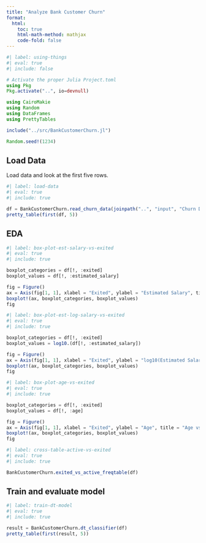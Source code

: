 ```yaml
---
title: "Analyze Bank Customer Churn"
format:
  html:
    toc: true
    html-math-method: mathjax
    code-fold: false
---
```


```julia
#| label: using-things
#| eval: true
#| include: false

# Activate the proper Julia Project.toml
using Pkg
Pkg.activate("..", io=devnull)

using CairoMakie
using Random
using DataFrames
using PrettyTables

include("../src/BankCustomerChurn.jl")

Random.seed!(1234)
```

## Load Data

Load data and look at the first five rows.

```julia
#| label: load-data
#| eval: true
#| include: true

df = BankCustomerChurn.read_churn_data(joinpath("..", "input", "Churn Data DT Prep V3.csv"))
pretty_table(first(df, 5))
```

## EDA 

```julia
#| label: box-plot-est-salary-vs-exited
#| eval: true
#| include: true

boxplot_categories = df[!, :exited]
boxplot_values = df[!, :estimated_salary]

fig = Figure()
ax = Axis(fig[1, 1], xlabel = "Exited", ylabel = "Estimated Salary", title = "Estimated Salary vs Exited", titlealign = :left, titlesize = 18)
boxplot!(ax, boxplot_categories, boxplot_values)
fig
```

```julia
#| label: box-plot-est-log-salary-vs-exited
#| eval: true
#| include: true

boxplot_categories = df[!, :exited]
boxplot_values = log10.(df[!, :estimated_salary])

fig = Figure()
ax = Axis(fig[1, 1], xlabel = "Exited", ylabel = "log10(Estimated Salary)", title = "log10(Estimated Salary) vs Exited", titlealign = :left, titlesize = 18)
boxplot!(ax, boxplot_categories, boxplot_values)
fig
```

```julia
#| label: box-plot-age-vs-exited
#| eval: true
#| include: true

boxplot_categories = df[!, :exited]
boxplot_values = df[!, :age]

fig = Figure()
ax = Axis(fig[1, 1], xlabel = "Exited", ylabel = "Age", title = "Age vs Exited", titlealign = :left, titlesize = 18)
boxplot!(ax, boxplot_categories, boxplot_values)
fig
```

```julia
#| label: cross-table-active-vs-exited
#| eval: true
#| include: true

BankCustomerChurn.exited_vs_active_freqtable(df)
```

## Train and evaluate model

```julia
#| label: train-dt-model
#| eval: true
#| include: true

result = BankCustomerChurn.dt_classifier(df)
pretty_table(first(result, 5))
```

